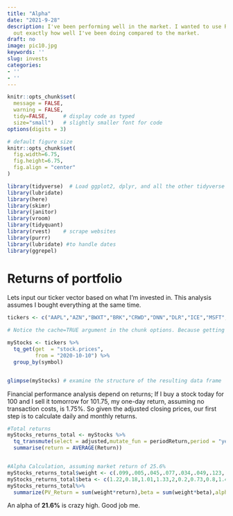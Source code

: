 ```yaml
---
title: "Alpha"
date: "2021-9-28"
description: I've been performing well in the market. I wanted to use R to figure
  out exactly how well I've been doing compared to the market.
draft: no
image: pic10.jpg
keywords: ''
slug: invests
categories:
- ''
- ''
---
```

  



```r
knitr::opts_chunk$set(
  message = FALSE, 
  warning = FALSE, 
  tidy=FALSE,     # display code as typed
  size="small")   # slightly smaller font for code
options(digits = 3)

# default figure size
knitr::opts_chunk$set(
  fig.width=6.75, 
  fig.height=6.75,
  fig.align = "center"
)
```


```r
library(tidyverse)  # Load ggplot2, dplyr, and all the other tidyverse packages
library(lubridate)
library(here)
library(skimr)
library(janitor)
library(vroom)
library(tidyquant)
library(rvest)    # scrape websites
library(purrr)  
library(lubridate) #to handle dates
library(ggrepel)
```


# Returns of portfolio

Lets input our ticker vector based on what I'm invested in. This analysis assumes I bought everything at the same time.

```r

tickers <- c("AAPL","AZN","BWXT","BRK","CRWD","DNN","DLR","ICE","MSFT","MRNA","NXE","HOOD","CRM","URA")
```




```r
# Notice the cache=TRUE argument in the chunk options. Because getting data is time consuming, # cache=TRUE means that once it downloads data, the chunk will not run again next time you knit your Rmd

myStocks <- tickers %>% 
  tq_get(get  = "stock.prices",
         from = "2020-10-10") %>%
  group_by(symbol) 


glimpse(myStocks) # examine the structure of the resulting data frame
```

Financial performance analysis depend on returns; If I buy a stock today for 100 and I sell it tomorrow for 101.75, my one-day return, assuming no transaction costs, is 1.75%. So given the adjusted closing prices, our first step is to calculate daily and monthly returns.


```r
 
#Total returns
myStocks_returns_total <- myStocks %>%
  tq_transmute(select = adjusted,mutate_fun = periodReturn,period = "yearly", type = "arithmetic",col_rename = "Return", cols = c(nested.col))%>%
  summarise(return = AVERAGE(Return))



```

```r
#Alpha Calculation, assuming market return of 25.6%
myStocks_returns_total$weight <- c(.099,.005,.045,.077,.034,.049,.123,.116,.208,.033,.001,.13,.071)
myStocks_returns_total$beta <- c(1.22,0.18,1.01,1.33,2,0.2,0.73,0.8,1.49,1.61,1.74,1.04,1.18)
myStocks_returns_total%>%
  summarize(PV_Return = sum(weight*return),beta = sum(weight*beta),alpha = (PV_Return - .015)-beta*(PV_Return-.256)) %>% kableExtra::kable() %>% kableExtra::kable_classic()


```
An alpha of **21.6%** is crazy high. Good job me. 